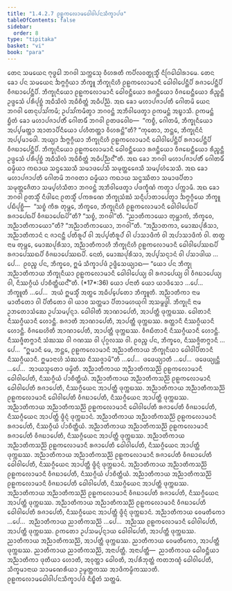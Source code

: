 ```yaml
---
title: "1.4.2.7 ᩑᩊᨠᩃᩮᩣᨾᨵᩮᩤᩅᩤᨸᨶᩈᩥᨠ᩠ᨡᩣᨸᨴ"
tableOfContents: false
sidebar:
  order: 8
type: "tipitaka"
basket: "vi"
book: "para"
---
```



<DynamicBreadcrumb />

<Division number="576" book="para">

<Paragraph number="2189" book="para">
ᨲᩮᨶ ᩈᨾᨿᩮᨶ ᨻᩩᨴ᩠ᨵᩮᩤ ᨽᨣᩅᩤ ᩈᨠ᩠ᨠᩮᩈᩩ ᩅᩥᩉᩁᨲᩥ ᨠᨸᩥᩃᩅᨲ᩠ᨳᩩᩈ᩠ᨾᩥᩴ ᨶᩥᨣᩕᩮᩤᨵᩤᩁᩣᨾᩮ. ᨲᩮᨶ ᨡᩮᩣ ᨸᨶ ᩈᨾᨿᩮᨶ ᨨᨻ᩠ᨻᨣ᩠ᨣᩥᨿᩣ ᨽᩥᨠ᩠ᨡᩪ ᨽᩥᨠ᩠ᨡᩩᨶᩦᩉᩥ ᩑᩊᨠᩃᩮᩣᨾᩣᨶᩥ ᨵᩮᩤᩅᩤᨸᩮᨶ᩠ᨲᩥᨸᩥ ᩁᨩᩣᨸᩮᨶ᩠ᨲᩥᨸᩥ ᩅᩥᨩᨭᩣᨸᩮᨶ᩠ᨲᩥᨸᩥ. ᨽᩥᨠ᩠ᨡᩩᨶᩥᨿᩮᩣ ᩑᩊᨠᩃᩮᩣᨾᩣᨶᩥ ᨵᩮᩤᩅᨶ᩠ᨲᩥᨿᩮᩣ ᩁᨩᨶ᩠ᨲᩥᨿᩮᩣ ᩅᩥᨩᨭᩮᨶ᩠ᨲᩥᨿᩮᩣ ᩁᩥᨬ᩠ᨧᨶ᩠ᨲᩥ ᩏᨴ᩠ᨴᩮᩈᩴ ᨸᩁᩥᨸᩩᨧ᩠ᨨᩴ ᩋᨵᩥᩈᩦᩃᩴ ᩋᨵᩥᨧᩥᨲ᩠ᨲᩴ ᩋᨵᩥᨸᨬ᩠ᨬᩴ. ᩋᨳ ᨡᩮᩣ ᨾᩉᩣᨸᨩᩣᨸᨲᩥ ᨣᩮᩤᨲᨾᩦ ᨿᩮᨶ ᨽᨣᩅᩤ ᨲᩮᨶᩩᨸᩈᩘᨠᨾᩥ; ᩏᨸᩈᩘᨠᨾᩥᨲ᩠ᩅᩣ ᨽᨣᩅᨶ᩠ᨲᩴ ᩋᨽᩥᩅᩤᨴᩮᨲ᩠ᩅᩣ ᩑᨠᨾᨶ᩠ᨲᩴ ᩋᨭ᩠ᨮᩣᩈᩥ. ᩑᨠᨾᨶ᩠ᨲᩴ ᨮᩥᨲᩴ ᨡᩮᩣ ᨾᩉᩣᨸᨩᩣᨸᨲᩥᩴ ᨣᩮᩤᨲᨾᩥᩴ ᨽᨣᩅᩤ ᩑᨲᨴᩅᩮᩤᨧ—  “ᨠᨧ᩠ᨧᩥ, ᨣᩮᩤᨲᨾᩥ, ᨽᩥᨠ᩠ᨡᩩᨶᩥᨿᩮᩣ ᩋᨸ᩠ᨸᨾᨲ᩠ᨲᩣ ᩋᩣᨲᩣᨸᩥᨶᩥᨿᩮᩣ ᨸᩉᩥᨲᨲ᩠ᨲᩣ ᩅᩥᩉᩁᨶ᩠ᨲᩦ”ᨲᩥ? “ᨠᩩᨲᩮᩣ, ᨽᨶ᩠ᨲᩮ, ᨽᩥᨠ᩠ᨡᩩᨶᩦᨶᩴ ᩋᨸ᩠ᨸᨾᩣᨴᩮᩤ. ᩋᨿ᩠ᨿᩣ ᨨᨻ᩠ᨻᨣ᩠ᨣᩥᨿᩣ ᨽᩥᨠ᩠ᨡᩩᨶᩦᩉᩥ ᩑᩊᨠᩃᩮᩣᨾᩣᨶᩥ ᨵᩮᩤᩅᩤᨸᩮᨶ᩠ᨲᩥᨸᩥ ᩁᨩᩣᨸᩮᨶ᩠ᨲᩥᨸᩥ ᩅᩥᨩᨭᩣᨸᩮᨶ᩠ᨲᩥᨸᩥ. ᨽᩥᨠ᩠ᨡᩩᨶᩥᨿᩮᩣ ᩑᩊᨠᩃᩮᩣᨾᩣᨶᩥ ᨵᩮᩤᩅᨶ᩠ᨲᩥᨿᩮᩣ ᩁᨩᨶ᩠ᨲᩥᨿᩮᩣ ᩅᩥᨩᨭᩮᨶ᩠ᨲᩥᨿᩮᩣ ᩁᩥᨬ᩠ᨧᨶ᩠ᨲᩥ ᩏᨴ᩠ᨴᩮᩈᩴ ᨸᩁᩥᨸᩩᨧ᩠ᨨᩴ ᩋᨵᩥᩈᩦᩃᩴ ᩋᨵᩥᨧᩥᨲ᩠ᨲᩴ ᩋᨵᩥᨸᨬ᩠ᨬᨶ᩺”ᨲᩥ.
</Paragraph>

<Paragraph number="2190" book="para">
ᩋᨳ ᨡᩮᩣ ᨽᨣᩅᩤ ᨾᩉᩣᨸᨩᩣᨸᨲᩥᩴ ᨣᩮᩤᨲᨾᩥᩴ ᨵᨾ᩠ᨾᩥᨿᩣ ᨠᨳᩣᨿ ᩈᨶ᩠ᨴᩔᩮᩈᩥ ᩈᨾᩣᨴᨸᩮᩈᩥ ᩈᨾᩩᨲ᩠ᨲᩮᨩᩮᩈᩥ ᩈᨾ᩠ᨸᩉᩴᩈᩮᩈᩥ. ᩋᨳ ᨡᩮᩣ ᨾᩉᩣᨸᨩᩣᨸᨲᩥ ᨣᩮᩤᨲᨾᩦ ᨽᨣᩅᨲᩣ ᨵᨾ᩠ᨾᩥᨿᩣ ᨠᨳᩣᨿ ᩈᨶ᩠ᨴᩔᩥᨲᩣ ᩈᨾᩣᨴᨸᩥᨲᩣ ᩈᨾᩩᨲ᩠ᨲᩮᨩᩥᨲᩣ ᩈᨾ᩠ᨸᩉᩴᩈᩥᨲᩣ ᨽᨣᩅᨶ᩠ᨲᩴ ᩋᨽᩥᩅᩤᨴᩮᨲ᩠ᩅᩣ ᨸᨴᨠ᩠ᨡᩥᨱᩴ ᨠᨲ᩠ᩅᩣ ᨸᨠ᩠ᨠᩣᨾᩥ.
</Paragraph>

<Paragraph number="2191" book="para">
ᩋᨳ ᨡᩮᩣ ᨽᨣᩅᩤ ᩑᨲᩈ᩠ᨾᩥᩴ ᨶᩥᨴᩤᨶᩮ ᩑᨲᩈ᩠ᨾᩥᩴ ᨸᨠᩁᨱᩮ ᨽᩥᨠ᩠ᨡᩩᩈᩴᨥᩴ ᩈᨶ᩠ᨶᩥᨸᩣᨲᩣᨸᩮᨲ᩠ᩅᩣ ᨨᨻ᩠ᨻᨣ᩠ᨣᩥᨿᩮ ᨽᩥᨠ᩠ᨡᩪ ᨸᨭᩥᨸᩩᨧ᩠ᨨᩥ—  “ᩈᨧ᩠ᨧᩴ ᨠᩥᩁ ᨲᩩᨾ᩠ᩉᩮ, ᨽᩥᨠ᩠ᨡᩅᩮ, ᨽᩥᨠ᩠ᨡᩩᨶᩦᩉᩥ ᩑᩊᨠᩃᩮᩣᨾᩣᨶᩥ ᨵᩮᩤᩅᩤᨸᩮᨳᨸᩥ ᩁᨩᩣᨸᩮᨳᨸᩥ ᩅᩥᨩᨭᩣᨸᩮᨳᨸᩦ”ᨲᩥ? “ᩈᨧ᩠ᨧᩴ, ᨽᨣᩅᩤ”ᨲᩥ. “ᨬᩣᨲᩥᨠᩣᨿᩮᩣ ᨲᩩᨾ᩠ᩉᩣᨠᩴ, ᨽᩥᨠ᩠ᨡᩅᩮ, ᩋᨬ᩠ᨬᩣᨲᩥᨠᩣᨿᩮᩣ”ᨲᩥ? “ᩋᨬ᩠ᨬᩣᨲᩥᨠᩣᨿᩮᩣ, ᨽᨣᩅᩤ”ᨲᩥ. “ᩋᨬ᩠ᨬᩣᨲᨠᩣ, ᨾᩮᩣᨥᨸᩩᩁᩥᩈᩣ, ᩋᨬ᩠ᨬᩣᨲᩥᨠᩣᨶᩴ ᨶ ᨩᩣᨶᨶ᩠ᨲᩥ ᨸᨲᩥᩁᩪᨸᩴ ᩅᩤ ᩋᨸ᩠ᨸᨲᩥᩁᩪᨸᩴ ᩅᩤ ᨸᩣᩈᩣᨴᩥᨠᩴ ᩅᩤ ᩋᨸᩣᩈᩣᨴᩥᨠᩴ ᩅᩤ. ᨲᨲ᩠ᨳ ᨶᩣᨾ ᨲᩩᨾ᩠ᩉᩮ, ᨾᩮᩣᨥᨸᩩᩁᩥᩈᩣ, ᩋᨬ᩠ᨬᩣᨲᩥᨠᩣᩉᩥ ᨽᩥᨠ᩠ᨡᩩᨶᩦᩉᩥ ᩑᩊᨠᩃᩮᩣᨾᩣᨶᩥ ᨵᩮᩤᩅᩤᨸᩮᩔᨳᨸᩥ ᩁᨩᩣᨸᩮᩔᨳᨸᩥ ᩅᩥᨩᨭᩣᨸᩮᩔᨳᨸᩥ. ᨶᩮᨲᩴ, ᨾᩮᩣᨥᨸᩩᩁᩥᩈᩣ, ᩋᨸ᩠ᨸᩈᨶ᩠ᨶᩣᨶᩴ ᩅᩤ ᨸᩈᩣᨴᩤᨿ …ᨸᩮ…  ᩑᩅᨬ᩠ᨧ ᨸᨶ, ᨽᩥᨠ᩠ᨡᩅᩮ, ᩍᨾᩴ ᩈᩥᨠ᩠ᨡᩣᨸᨴᩴ ᩏᨴ᩠ᨴᩥᩈᩮᨿ᩠ᨿᩣᨳ—
</Paragraph>

</Division>
<Division number="577" book="para">

<Paragraph number="2192" book="para">
<Emphasis>“ᨿᩮᩣ ᨸᨶ ᨽᩥᨠ᩠ᨡᩩ ᩋᨬ᩠ᨬᩣᨲᩥᨠᩣᨿ ᨽᩥᨠ᩠ᨡᩩᨶᩥᨿᩣ ᩑᩊᨠᩃᩮᩣᨾᩣᨶᩥ ᨵᩮᩤᩅᩤᨸᩮᨿ᩠ᨿ ᩅᩤ ᩁᨩᩣᨸᩮᨿ᩠ᨿ ᩅᩤ ᩅᩥᨩᨭᩣᨸᩮᨿ᩠ᨿ ᩅᩤ, ᨶᩥᩔᨣ᩠ᨣᩥᨿᩴ ᨸᩣᨧᩥᨲ᩠ᨲᩥᨿᨶ᩺”</Emphasis>ᨲᩥ. (*17*:<Emphasis>36</Emphasis>)
</Paragraph>

</Division>
<Division number="578" book="para">

<Paragraph number="2193" book="para">
<Emphasis>ᨿᩮᩣ ᨸᨶᩣ</Emphasis>ᨲᩥ ᨿᩮᩣ ᨿᩣᨴᩥᩈᩮᩣ …ᨸᩮ…  <Emphasis>ᨽᩥᨠ᩠ᨡᩪ</Emphasis>ᨲᩥ …ᨸᩮ…  ᩋᨿᩴ ᩍᨾᩈ᩠ᨾᩥᩴ ᩋᨲ᩠ᨳᩮ ᩋᨵᩥᨸ᩠ᨸᩮᨲᩮᩣ ᨽᩥᨠ᩠ᨡᩪᨲᩥ.
</Paragraph>

<Paragraph number="2194" book="para">
<Emphasis>ᩋᨬ᩠ᨬᩣᨲᩥᨠᩣ</Emphasis> ᨶᩣᨾ ᨾᩣᨲᩥᨲᩮᩣ ᩅᩤ ᨸᩥᨲᩥᨲᩮᩣ ᩅᩤ ᨿᩣᩅ ᩈᨲ᩠ᨲᨾᩣ ᨸᩥᨲᩣᨾᩉᨿᩩᨣᩤ ᩋᩈᨾ᩠ᨻᨴ᩠ᨵᩤ.
</Paragraph>

<Paragraph number="2195" book="para">
<Emphasis>ᨽᩥᨠ᩠ᨡᩩᨶᩦ</Emphasis> ᨶᩣᨾ ᩏᨽᨲᩮᩣᩈᩴᨥᩮ ᩏᨸᩈᨾ᩠ᨸᨶ᩠ᨶᩣ.
</Paragraph>

<Paragraph number="2196" book="para">
ᨵᩮᩤᩅᩤᨲᩥ ᩋᩣᨱᩣᨸᩮᨲᩥ, ᩋᩣᨸᨲ᩠ᨲᩥ ᨴᩩᨠ᩠ᨠᨭᩔ. ᨵᩮᩤᨲᩣᨶᩥ ᨶᩥᩔᨣ᩠ᨣᩥᨿᩣᨶᩥ ᩉᩮᩣᨶ᩠ᨲᩥ. ᩁᨩᩣᨲᩥ ᩋᩣᨱᩣᨸᩮᨲᩥ, ᩋᩣᨸᨲ᩠ᨲᩥ ᨴᩩᨠ᩠ᨠᨭᩔ. ᩁᨲ᩠ᨲᩣᨶᩥ ᨶᩥᩔᨣ᩠ᨣᩥᨿᩣᨶᩥ ᩉᩮᩣᨶ᩠ᨲᩥ. ᩅᩥᨩᨭᩮᩉᩦᨲᩥ ᩋᩣᨱᩣᨸᩮᨲᩥ, ᩋᩣᨸᨲ᩠ᨲᩥ ᨴᩩᨠ᩠ᨠᨭᩔ. ᩅᩥᨩᨭᩥᨲᩣᨶᩥ ᨶᩥᩔᨣ᩠ᨣᩥᨿᩣᨶᩥ ᩉᩮᩣᨶ᩠ᨲᩥ. ᨶᩥᩔᨩ᩠ᨩᩥᨲᨻ᩠ᨻᩣᨶᩥ ᩈᩴᨥᩔ ᩅᩤ ᨣᨱᩔ ᩅᩤ ᨸᩩᨣ᩠ᨣᩃᩔ ᩅᩤ. ᩑᩅᨬ᩠ᨧ ᨸᨶ, ᨽᩥᨠ᩠ᨡᩅᩮ, ᨶᩥᩔᨩ᩠ᨩᩥᨲᨻ᩠ᨻᩣᨶᩥ …ᨸᩮ…  “ᩍᨾᩣᨶᩥ ᨾᩮ, ᨽᨶ᩠ᨲᩮ, ᩑᩊᨠᩃᩮᩣᨾᩣᨶᩥ ᩋᨬ᩠ᨬᩣᨲᩥᨠᩣᨿ ᨽᩥᨠ᩠ᨡᩩᨶᩥᨿᩣ ᨵᩮᩤᩅᩤᨸᩥᨲᩣᨶᩥ ᨶᩥᩔᨣ᩠ᨣᩥᨿᩣᨶᩥ. ᩍᨾᩣᨶᩣᩉᩴ ᩈᩴᨥᩔ ᨶᩥᩔᨩ᩠ᨩᩣᨾᩦ”ᨲᩥ …ᨸᩮ…  ᨴᨴᩮᨿ᩠ᨿᩣᨲᩥ …ᨸᩮ…  ᨴᨴᩮᨿ᩠ᨿᩩᨶ᩠ᨲᩥ …ᨸᩮ…  ᩋᩣᨿᩈ᩠ᨾᨲᩮᩣ ᨴᨾ᩠ᨾᩦᨲᩥ.
</Paragraph>

</Division>
<Division number="579" book="para">

<Paragraph number="2197" book="para">
ᩋᨬ᩠ᨬᩣᨲᩥᨠᩣᨿ ᩋᨬ᩠ᨬᩣᨲᩥᨠᩈᨬ᩠ᨬᩦ ᩑᩊᨠᩃᩮᩣᨾᩣᨶᩥ ᨵᩮᩤᩅᩤᨸᩮᨲᩥ, ᨶᩥᩔᨣ᩠ᨣᩥᨿᩴ ᨸᩣᨧᩥᨲ᩠ᨲᩥᨿᩴ. ᩋᨬ᩠ᨬᩣᨲᩥᨠᩣᨿ ᩋᨬ᩠ᨬᩣᨲᩥᨠᩈᨬ᩠ᨬᩦ ᩑᩊᨠᩃᩮᩣᨾᩣᨶᩥ ᨵᩮᩤᩅᩤᨸᩮᨲᩥ ᩁᨩᩣᨸᩮᨲᩥ, ᨶᩥᩔᨣ᩠ᨣᩥᨿᩮᨶ ᩋᩣᨸᨲ᩠ᨲᩥ ᨴᩩᨠ᩠ᨠᨭᩔ. ᩋᨬ᩠ᨬᩣᨲᩥᨠᩣᨿ ᩋᨬ᩠ᨬᩣᨲᩥᨠᩈᨬ᩠ᨬᩦ ᩑᩊᨠᩃᩮᩣᨾᩣᨶᩥ ᨵᩮᩤᩅᩤᨸᩮᨲᩥ ᩅᩥᨩᨭᩣᨸᩮᨲᩥ, ᨶᩥᩔᨣ᩠ᨣᩥᨿᩮᨶ ᩋᩣᨸᨲ᩠ᨲᩥ ᨴᩩᨠ᩠ᨠᨭᩔ. ᩋᨬ᩠ᨬᩣᨲᩥᨠᩣᨿ ᩋᨬ᩠ᨬᩣᨲᩥᨠᩈᨬ᩠ᨬᩦ ᩑᩊᨠᩃᩮᩣᨾᩣᨶᩥ ᨵᩮᩤᩅᩤᨸᩮᨲᩥ ᩁᨩᩣᨸᩮᨲᩥ ᩅᩥᨩᨭᩣᨸᩮᨲᩥ, ᨶᩥᩔᨣ᩠ᨣᩥᨿᩮᨶ ᩋᩣᨸᨲ᩠ᨲᩥ ᨴ᩠ᩅᩥᨶ᩠ᨶᩴ ᨴᩩᨠ᩠ᨠᨭᩣᨶᩴ.
</Paragraph>

<Paragraph number="2198" book="para">
ᩋᨬ᩠ᨬᩣᨲᩥᨠᩣᨿ ᩋᨬ᩠ᨬᩣᨲᩥᨠᩈᨬ᩠ᨬᩦ ᩑᩊᨠᩃᩮᩣᨾᩣᨶᩥ ᩁᨩᩣᨸᩮᨲᩥ, ᨶᩥᩔᨣ᩠ᨣᩥᨿᩴ ᨸᩣᨧᩥᨲ᩠ᨲᩥᨿᩴ. ᩋᨬ᩠ᨬᩣᨲᩥᨠᩣᨿ ᩋᨬ᩠ᨬᩣᨲᩥᨠᩈᨬ᩠ᨬᩦ ᩑᩊᨠᩃᩮᩣᨾᩣᨶᩥ ᩁᨩᩣᨸᩮᨲᩥ ᩅᩥᨩᨭᩣᨸᩮᨲᩥ, ᨶᩥᩔᨣ᩠ᨣᩥᨿᩮᨶ ᩋᩣᨸᨲ᩠ᨲᩥ ᨴᩩᨠ᩠ᨠᨭᩔ. ᩋᨬ᩠ᨬᩣᨲᩥᨠᩣᨿ ᩋᨬ᩠ᨬᩣᨲᩥᨠᩈᨬ᩠ᨬᩦ ᩑᩊᨠᩃᩮᩣᨾᩣᨶᩥ ᩁᨩᩣᨸᩮᨲᩥ ᨵᩮᩤᩅᩤᨸᩮᨲᩥ, ᨶᩥᩔᨣ᩠ᨣᩥᨿᩮᨶ ᩋᩣᨸᨲ᩠ᨲᩥ ᨴᩩᨠ᩠ᨠᨭᩔ. ᩋᨬ᩠ᨬᩣᨲᩥᨠᩣᨿ ᩋᨬ᩠ᨬᩣᨲᩥᨠᩈᨬ᩠ᨬᩦ ᩑᩊᨠᩃᩮᩣᨾᩣᨶᩥ ᩁᨩᩣᨸᩮᨲᩥ ᩅᩥᨩᨭᩣᨸᩮᨲᩥ ᨵᩮᩤᩅᩤᨸᩮᨲᩥ, ᨶᩥᩔᨣ᩠ᨣᩥᨿᩮᨶ ᩋᩣᨸᨲ᩠ᨲᩥ ᨴ᩠ᩅᩥᨶ᩠ᨶᩴ ᨴᩩᨠ᩠ᨠᨭᩣᨶᩴ.
</Paragraph>

<Paragraph number="2199" book="para">
ᩋᨬ᩠ᨬᩣᨲᩥᨠᩣᨿ ᩋᨬ᩠ᨬᩣᨲᩥᨠᩈᨬ᩠ᨬᩦ ᩑᩊᨠᩃᩮᩣᨾᩣᨶᩥ ᩅᩥᨩᨭᩣᨸᩮᨲᩥ, ᨶᩥᩔᨣ᩠ᨣᩥᨿᩴ ᨸᩣᨧᩥᨲ᩠ᨲᩥᨿᩴ. ᩋᨬ᩠ᨬᩣᨲᩥᨠᩣᨿ ᩋᨬ᩠ᨬᩣᨲᩥᨠᩈᨬ᩠ᨬᩦ ᩑᩊᨠᩃᩮᩣᨾᩣᨶᩥ ᩅᩥᨩᨭᩣᨸᩮᨲᩥ ᨵᩮᩤᩅᩤᨸᩮᨲᩥ, ᨶᩥᩔᨣ᩠ᨣᩥᨿᩮᨶ ᩋᩣᨸᨲ᩠ᨲᩥ ᨴᩩᨠ᩠ᨠᨭᩔ. ᩋᨬ᩠ᨬᩣᨲᩥᨠᩣᨿ ᩋᨬ᩠ᨬᩣᨲᩥᨠᩈᨬ᩠ᨬᩦ ᩑᩊᨠᩃᩮᩣᨾᩣᨶᩥ ᩅᩥᨩᨭᩣᨸᩮᨲᩥ ᩁᨩᩣᨸᩮᨲᩥ, ᨶᩥᩔᨣ᩠ᨣᩥᨿᩮᨶ ᩋᩣᨸᨲ᩠ᨲᩥ ᨴᩩᨠ᩠ᨠᨭᩔ. ᩋᨬ᩠ᨬᩣᨲᩥᨠᩣᨿ ᩋᨬ᩠ᨬᩣᨲᩥᨠᩈᨬ᩠ᨬᩦ ᩑᩊᨠᩃᩮᩣᨾᩣᨶᩥ ᩅᩥᨩᨭᩣᨸᩮᨲᩥ ᨵᩮᩤᩅᩤᨸᩮᨲᩥ ᩁᨩᩣᨸᩮᨲᩥ, ᨶᩥᩔᨣ᩠ᨣᩥᨿᩮᨶ ᩋᩣᨸᨲ᩠ᨲᩥ ᨴ᩠ᩅᩥᨶ᩠ᨶᩴ ᨴᩩᨠ᩠ᨠᨭᩣᨶᩴ.
</Paragraph>

</Division>
<Division number="580" book="para">

<Paragraph number="2200" book="para">
ᩋᨬ᩠ᨬᩣᨲᩥᨠᩣᨿ ᩅᩮᨾᨲᩥᨠᩮᩣ …ᨸᩮ…  ᩋᨬ᩠ᨬᩣᨲᩥᨠᩣᨿ ᨬᩣᨲᩥᨠᩈᨬ᩠ᨬᩦ …ᨸᩮ…  ᩋᨬ᩠ᨬᩔ ᩑᩊᨠᩃᩮᩣᨾᩣᨶᩥ ᨵᩮᩤᩅᩤᨸᩮᨲᩥ, ᩋᩣᨸᨲ᩠ᨲᩥ ᨴᩩᨠ᩠ᨠᨭᩔ. ᩑᨠᨲᩮᩣ ᩏᨸᩈᨾ᩠ᨸᨶ᩠ᨶᩣᨿ ᨵᩮᩤᩅᩤᨸᩮᨲᩥ, ᩋᩣᨸᨲ᩠ᨲᩥ ᨴᩩᨠ᩠ᨠᨭᩔ. ᨬᩣᨲᩥᨠᩣᨿ ᩋᨬ᩠ᨬᩣᨲᩥᨠᩈᨬ᩠ᨬᩦ, ᩋᩣᨸᨲ᩠ᨲᩥ ᨴᩩᨠ᩠ᨠᨭᩔ. ᨬᩣᨲᩥᨠᩣᨿ ᩅᩮᨾᨲᩥᨠᩮᩣ, ᩋᩣᨸᨲ᩠ᨲᩥ ᨴᩩᨠ᩠ᨠᨭᩔ. ᨬᩣᨲᩥᨠᩣᨿ ᨬᩣᨲᩥᨠᩈᨬ᩠ᨬᩦ, ᩋᨶᩣᨸᨲ᩠ᨲᩥ.
</Paragraph>

</Division>
<Division number="581" book="para">

<Paragraph number="2201" book="para">
ᩋᨶᩣᨸᨲ᩠ᨲᩥ—  ᨬᩣᨲᩥᨠᩣᨿ ᨵᩮᩤᩅᨶ᩠ᨲᩥᨿᩣ ᩋᨬ᩠ᨬᩣᨲᩥᨠᩣ ᨴᩩᨲᩥᨿᩣ ᩉᩮᩣᨲᩥ, ᩋᩅᩩᨲ᩠ᨲᩣ ᨵᩮᩤᩅᨲᩥ, ᩋᨸᩁᩥᨽᩩᨲ᩠ᨲᩴ ᨠᨲᨽᨱ᩠ᨯᩴ ᨵᩮᩤᩅᩤᨸᩮᨲᩥ, ᩈᩥᨠ᩠ᨡᨾᩣᨶᩣᨿ ᩈᩣᨾᨱᩮᩁᩥᨿᩣ ᩏᨾ᩠ᨾᨲ᩠ᨲᨠᩔ ᩋᩣᨴᩥᨠᨾ᩠ᨾᩥᨠᩔᩣᨲᩥ.

</Paragraph>
</Division>

<Paragraph number="2202" type="center" book="para">
ᩑᩊᨠᩃᩮᩣᨾᨵᩮᩤᩅᩤᨸᨶᩈᩥᨠ᩠ᨡᩣᨸᨴᩴ ᨶᩥᨭ᩠ᨮᩥᨲᩴ ᩈᨲ᩠ᨲᨾᩴ.
</Paragraph>